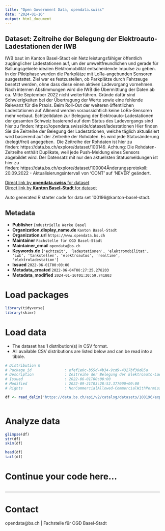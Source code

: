 ```yaml
---
title: "Open Government Data, opendata.swiss"
date: "2024-01-16"
output: html_document
---
```


## Dataset: Zeitreihe der Belegung der Elektroauto-Ladestationen der IWB

IWB baut im Kanton Basel-Stadt ein Netz leistungsfähiger öffentlich zugänglicher Ladestationen auf, um der umweltfreundlichen und gerade für Ballungsgebiete idealen Elektromobilität entscheidende Impulse zu geben. 
In der Pilotphase wurden die Parkplätze mit LoRa-angebunden Sensoren ausgestattet. Ziel war es festzustellen, ob Parkplätze durch Fahrzeuge besetzt werden, ohne dass diese einen aktiven Ladevorgang vornehmen. Nach internen Abstimmungen wird die IWB die Übermittlung der Daten ab ca. Mitte September 2022 nicht weiterführen. Gründe dafür sind Schwierigkeiten bei der Übertragung der Werte sowie eine fehlende Relevanz für die Praxis. Beim Roll-Out der weiteren öffentlichen Ladestationen auf Allmend werden voraussichtlich keine LoRa-Sensoren mehr verbaut.
Echtzeitdaten zur Belegung der Elektroauto-Ladestationen der gesamten Schweiz basierend auf dem Status des Ladevorgangs sind hier zu finden: https://opendata.swiss/de/dataset/ladestationen
Hier finden Sie die Zeitreihe der Belegung der Ladestationen, welche täglich aktualisiert wird basierend auf der Zeitreihe der Rohdaten. Es wird jede Statusänderung (belegt/frei) angegeben. 
Die Zeitreihe der Rohdaten ist hier zu finden: https://data.bs.ch/explore/dataset/100149. Achtung: Die Rohdaten-Zeitreihe enthält Duplikate, weil jede Push-Meldung eines Sensors abgebildet wird. Der Datensatz mit nur den aktuellsten Statusmeldungen ist hier zu finden: https://data.bs.ch/explore/dataset/100004Änderungsprotokoll: 20.09.2022 - Aktualisierungsintervall von 'CONT' auf 'NEVER' geändert.

[Direct link by **opendata.swiss** for dataset](https://opendata.swiss/de/dataset/zeitreihe-der-belegung-der-elektroauto-ladestationen-der-iwb)<br>
[Direct link by **Kanton Basel-Stadt** for dataset](https://data.bs.ch/explore/dataset/100196/)

Auto generated R starter code for data set 100196@kanton-basel-stadt.

## Metadata

- **Publisher** `Industrielle Werke Basel`
- **Organization.display_name.de** `Kanton Basel-Stadt`
- **Organization.url** `https://www.opendata.bs.ch`
- **Maintainer** `Fachstelle für OGD Basel-Stadt`
- **Maintainer_email** `opendata@bs.ch`
- **Keywords.de** `['echtzeit', 'ladestationen', 'elektromobilitat', 'iwb', 'tankstellen', 'elektroautos', 'realtime', 'elektroladestation']`
- **Issued** `2022-06-01T00:00:00`
- **Metadata_created** `2022-06-04T00:27:25.278203`
- **Metadata_modified** `2024-01-16T01:30:59.741803`


# Load packages

```r

library(tidyverse)
library(skimr)

```

# Load data

-   The dataset has 1 distribution(s) in CSV format.
-   All available CSV distributions are listed below and can be read into a tibble.

```r

# Distribution 0
# Package_id               : efef1e0c-b55d-4b34-9cd9-4327bf38d85a
# Description              : Zeitreihe der Belegung der Elektroauto-Ladestationen der IWB (csv)
# Issued                   : 2022-06-01T00:00:00
# Modified                 : 2022-09-21T03:28:52.377000+00:00
# Rights                   : NonCommercialAllowed-CommercialWithPermission-ReferenceRequired

df <- read_delim('https://data.bs.ch/api/v2/catalog/datasets/100196/exports/csv')



```

# Analyze data

```r

glimpse(df)
str(df)
skim(df)

head(df)
tail(df)

```

# Continue your code here...

```r

```

------------------------------------------------------------------------

# Contact

opendata@bs.ch | Fachstelle für OGD Basel-Stadt
